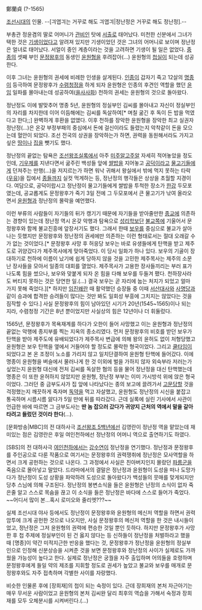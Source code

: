 鄭蘭貞
(?-1565)

[[조선]]시대의 인물.
--[긔엽긔는 거꾸로 해도 긔엽긔|정난정은 거꾸로 해도 정난정].--

부총관 정윤겸의 딸로 어머니가 [[관비]]인 탓에 [[서출]]로 태어났다. 미천한 신분에서 그녀가 택한 것은 [[기생]]이었다고 알려져 있지만 기생이었던 것은 그녀의 어머니로 보이며 정난정은 얼녀로 태어났다. 서얼이 중인 계층이라는 것을 고려하면 기생이 될 일은 없었다. [[중종]]의 셋째 부인 [[문정왕후]]의 동생인 [[윤원형]]을 후려잡아(...) 윤원형의 [[첩]]실이 되는데 성공한다.

이후 그녀는 윤원형의 권세에 비례한 인생을 살게된다. [[인종]]이 갑자기 죽고 12살의 [[명종]]이 등극하여 문정왕후가 [[수렴청정]]을 하게 되자 윤원형은 인종의 후견인 역할을 했던 [[윤임]] 일파를 몰아내는데 성공하여([[을사사화]]) 천하의 권세는 윤원형의 것으로 돌아왔다.

정난정도 이에 발맞추어 명종 5년, 윤원형의 정실부인 김씨를 몰아내고 자신이 정실부인의 자리를 차지한데 이어 이듬해에는 김씨를 독살하여[* 며칠 굶긴 후 독이 든 밥을 먹였다고 한다;;] 완벽하게 후환을 없앴다. 이후 천하를 장악한 윤원형을 장악한 최고 실권자 정난정(...)은 온갖 부정부패의 중심에서 돈에 걸신이라도 들렸는지 악착같이 돈을 모으는데 혈안이 되었다. 조선 전국의 상권을 장악하는가 하면, 권력을 동원해서라도 가지고 싶은 [[땅]]이나 [[집]]을 뺏기도 했다. 

정난정의 끝없는 탐욕은 [[조선왕조실록]]에서 아주 [[미주알고주알]] 자세히 적어놓았을 정도인데, [[기우제]]를 지낸다면서 굶주린 백성들 앞에 [[쌀밥]]을 지어놓고 [[공덕]]이라고 [[물고기]]들에게 던져주는 만행(…)을 저지르는가 하면 워낙 귀해서 왕실에서 밖에 먹지 못하는 타락([[우유]])을 집에서 [[종]]들까지 실컷 먹게하는 등, 정난정의 행각들은 상상을 초월할 지경이다. 여담으로, 공덕이랍시고 정난정이 물고기들에게 쌀밥을 투척한 장소가 [[한강]] 두모포였는데, 공교롭게도 문정왕후가 죽기 3일 전에 그 두모포에서 큰 물고기가 낚여 올라오면서 [[윤원형]]과 정난정의 몰락을 예언했다.

이런 부류의 사람들이 자기들의 뒤가 캥기기 때문에 자기들을 받아줄만한 [[종교]]에 의존하는 경향이 있는데 정난정 역시 온갖 악행과 탐욕으로 [[성리학]]보단 [[불교]]쪽에 기울어서 문정왕후와 함께 불교진흥에 앞장서기도 했다. 그래서 한때 [[보우]]를 중심으로 불교가 살아나는 듯했지만 문정왕후와 정난정의 권세에만 의존하는 이런 형태로서는 절대 오래갈 수가 없는 것이었다.[* 문정왕후 사망 후 허응당 보우는 바로 유생들에게 탄핵을 받고 제주도로 귀양갔다가 제주목사에게 맞아죽었다. 이 당시 일화가 하나 있다. 보우의 기골이 장대하기로 천하에 이름이 났기에 쉽게 당하지 않을 것을 고민한 제주목사는 제주의 소문난 장사들을 모아서 일종의 대회를 열었다. 제주목사가 고용한 장사들끼리는 부러 표가 나도록 힘을 썼으나, 보우와 맞붙게 되자 온 힘을 다해 보우를 두들겨 팼다. 천하장사라도 버티지 못하는 것은 당연한 일.(...) 결국 보우는 곧 자리에 눕는 처지가 되었고 얼마 가지 못해 죽었다.][* 하지만 [[임진왜란]] 때 활약했던 승장들 중 이때 [[서산대사]]와 [[사명당]]과 같이 승과에 합격한 승려들이 많다는 것만 봐도 일회성 부흥에 그치지는 않았다는 것을 짐작할 수 있다.] 사실 문정왕후의 힘이 남아있던 시기가 20년(1545~1565)이나 되는지라, 수렴청정 기간은 8년 뿐이었지만 사실상의 힘은 12년이나 더 휘둘렀다.

1565년, 문정왕후가 목욕재계를 하다가 오한이 들어 사망했고 이는 윤원형과 정난정의 끝없는 악행에 종지부를 찍는 지옥의 종소리였다. 먼저 문정왕후의 비호를 받던 보우가 탄핵을 받아 제주도에 유배되었다가 제주목사 변급에 의해 왕의 윤허도 없이 처형당했고 윤원형은 보우 탄핵을 옆에서 거들어야 할 정도로 몰락한 형국이었다. 그리고 [[쿨타임]]이 되었다고 본 온 조정이 노소를 가리지 않고 일치단결하여 윤원형 탄핵에 들어갔다. 이에 명종이 윤원형을 벼슬에서 물러나게 한 것 이외에 벌을 가하지 않자 외숙부라 저러는가 싶었는지 윤원형 대신에 전처 김씨를 독살한 혐의 등을 물어 정난정을 대신 탄핵했는데 명종은 이 또한 윤허하지 않았지만 윤원형, 정난정 부부는 이미 가시방석 위에 앉은 형국이었다. 그러던 중 금부도사가 집 앞에 나타났다는 종의 보고에 끌려가서 [[고문]]당할 것을 걱정했는지 깨끗하게 죽자며 [[독약]]을 먹고 자살했고, 윤원형도 정난정의 시신을 붙잡고 통곡하며 시름시름 앓다가 5일 만에 뒤를 따라갔다. 근데 실록에 실린 기사에서 사관이 언급한 바에 따르면 그 금부도사는 '''딴 놈 잡으러 갔다가 귀양지 근처의 역에서 말을 갈아타려고 들렀던 것이라 한다'''(…).

[문화방송|MBC]의 전 대하사극 [[조선왕조 5백년]]에선 김영란이 정난정 역을 맡았는데 재미있는 점은 김영란은 후일 여인천하에선 정난정의 어머니 역으로 출연하기도 하였다.

[SBS]의 전 대하사극 [[여인천하]]에서는 [[강수연]]이 정난정을 연기했다. 정난정과 문정왕후를 주인공으로 다룬 작품으로 여기서는 문정왕후의 권력쟁취에 정난정은 모사역할을 하면서 크게 공헌하는 것으로 나온다. 그 과정에서 사실은 친아버지인지 몰랐던 [[파릉군]]을 죽음으로 몰아넣고 말았다. 드라마에서의 결말은 정난정과 윤원형이 도성을 떠나 도망가다가 정난정이 도성 상황을 파악하려 도성으로 돌아왔다가 백성들의 뭇매를 맞게되지만 당추 스님에 의해 구조된다. 정난정의 봉변소식을 들은 윤원형은 난정의 소식이 없자 죽은줄 알고 스스로 목숨을 끊고 이 소식을 들은 정난정은 바다에 스스로 들어가 죽었다. ~~어디서 많이 본...혹시 로미오와 줄리엣???~~

실제 조선시대 야사 등에서도 정난정이 문정왕후와 윤원형의 메신저 역할을 하면서 권력암투에 크게 공헌한 것으로 나오지만, 사실 문정왕후의 메신저 역할을 한 것은 내시들이었고, 정난정은 그저 윤원형의 권력에 편승한 것일 뿐인 듯하다. 하지만 문정왕후가 사망한 후 첩 주제에 정실부인이 된 건 옳지 않다는 등 신하들이 정난정을 처벌하라고 했을 때 [명종]이 약간 미적지근한 반응을 했다는 것, 문정왕후가 정난정을 윤원형의 정실부인으로 인정해 신분상승을 시켜준 것을 보면 문정왕후와 정난정의 사이가 실제로도 가까웠을 가능성이 높다고 한다. 실제로 정난정은 궁궐을 자주 출입하며 어의들을 호령하며 문정왕후에게 들일 약의 제조를 지휘할 정도로 권세가 높았고 불교와 보우를 매개로 문정왕후와도 자주 접촉하며 각별한 사이를 자랑했다.

비슷한 인물론 후에 [장희재]의 첩이 되는 숙정이 있다. 근데 장희재의 본처 자근아기는 매우 무서운 사람이었고 윤원형의 본처 김씨완 달리 최후의 역습을 가해서 숙정과 장희재를 모두 오체분시를 시켜버린다.(...)
